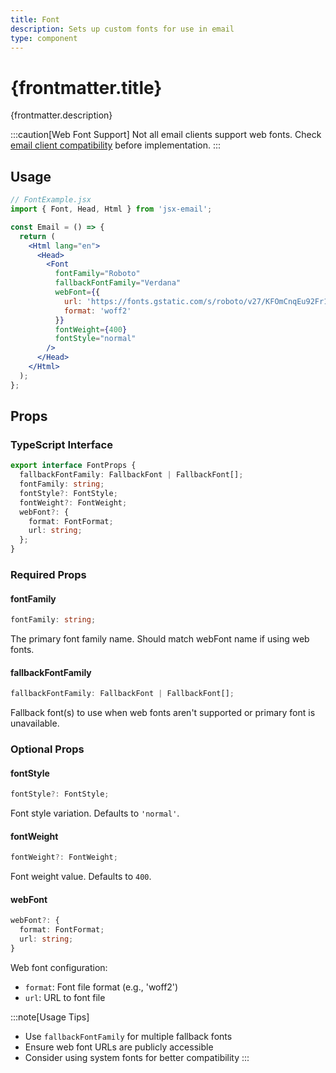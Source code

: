 ```yaml
---
title: Font
description: Sets up custom fonts for use in email
type: component
---
```



<h1>{frontmatter.title}</h1>
<p>{frontmatter.description}</p>

:::caution[Web Font Support]
Not all email clients support web fonts. Check [email client compatibility](https://www.caniemail.com/features/css-at-font-face/) before implementation.
:::

<Install type={frontmatter.type} />

## Usage

```jsx "Font"
// FontExample.jsx
import { Font, Head, Html } from 'jsx-email';

const Email = () => {
  return (
    <Html lang="en">
      <Head>
        <Font
          fontFamily="Roboto"
          fallbackFontFamily="Verdana"
          webFont={{
            url: 'https://fonts.gstatic.com/s/roboto/v27/KFOmCnqEu92Fr1Mu4mxKKTU1Kg.woff2',
            format: 'woff2'
          }}
          fontWeight={400}
          fontStyle="normal"
        />
      </Head>
    </Html>
  );
};
```

## Props

### TypeScript Interface

```ts
export interface FontProps {
  fallbackFontFamily: FallbackFont | FallbackFont[];
  fontFamily: string;
  fontStyle?: FontStyle;
  fontWeight?: FontWeight;
  webFont?: {
    format: FontFormat;
    url: string;
  };
}
```

### Required Props

#### fontFamily

```ts
fontFamily: string;
```

The primary font family name. Should match webFont name if using web fonts.

#### fallbackFontFamily

```ts
fallbackFontFamily: FallbackFont | FallbackFont[];
```

Fallback font(s) to use when web fonts aren't supported or primary font is unavailable.

### Optional Props

#### fontStyle

```ts
fontStyle?: FontStyle;
```

Font style variation. Defaults to `'normal'`.

#### fontWeight

```ts
fontWeight?: FontWeight;
```

Font weight value. Defaults to `400`.

#### webFont

```ts
webFont?: {
  format: FontFormat;
  url: string;
}
```

Web font configuration:

- `format`: Font file format (e.g., 'woff2')
- `url`: URL to font file

:::note[Usage Tips]

- Use `fallbackFontFamily` for multiple fallback fonts
- Ensure web font URLs are publicly accessible
- Consider using system fonts for better compatibility
  :::
